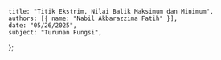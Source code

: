     title: "Titik Ekstrim, Nilai Balik Maksimum dan Minimum",
    authors: [{ name: "Nabil Akbarazzima Fatih" }],
    date: "05/26/2025",
    subject: "Turunan Fungsi",
};